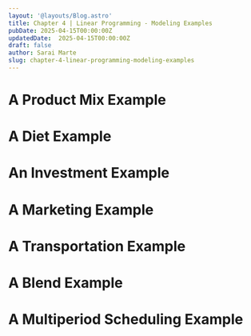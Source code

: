 ```yaml
---
layout: '@layouts/Blog.astro'
title: Chapter 4 | Linear Programming - Modeling Examples 
pubDate: 2025-04-15T00:00:00Z 
updatedDate:  2025-04-15T00:00:00Z 
draft: false
author: Sarai Marte
slug: chapter-4-linear-programming-modeling-examples
---
```


# A Product Mix Example
# A Diet Example
# An Investment Example
#  A Marketing Example
#  A Transportation Example
# A Blend Example
# A Multiperiod Scheduling Example